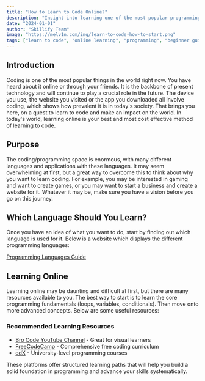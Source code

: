 ```yaml
---
title: "How to Learn to Code Online?"
description: "Insight into learning one of the most popular programming languages"
date: "2024-01-01"
author: "Skillify Team"
image: "https://melv1n.com/img/learn-to-code-how-to-start.png"
tags: ["learn to code", "online learning", "programming", "beginner guide", "coding resources"]
---
```


## Introduction

Coding is one of the most popular things in the world right now. You have heard about it online or through your friends. It is the backbone of present technology and will continue to play a crucial role in the future. The device you use, the website you visited or the app you downloaded all involve coding, which shows how prevalent it is in today's society. That brings you here, on a quest to learn to code and make an impact on the world. In today's world, learning online is your best and most cost effective method of learning to code.

## Purpose

The coding/programming space is enormous, with many different languages and applications with these languages. It may seem overwhelming at first, but a great way to overcome this to think about why you want to learn coding. For example, you may be interested in gaming and want to create games, or you may want to start a business and create a website for it. Whatever it may be, make sure you have a vision before you go on this journey.

## Which Language Should You Learn?

Once you have an idea of what you want to do, start by finding out which language is used for it. Below is a website which displays the different programming languages:

[Programming Languages Guide](https://raygun.com/blog/programming-languages/)

## Learning Online

Learning online may be daunting and difficult at first, but there are many resources available to you. The best way to start is to learn the core programming fundamentals (loops, variables, conditionals). Then move onto more advanced concepts. Below are some useful resources:

### Recommended Learning Resources

- [Bro Code YouTube Channel](https://www.youtube.com/c/BroCodez) - Great for visual learners
- [FreeCodeCamp](https://www.freecodecamp.org/) - Comprehensive free coding curriculum
- [edX](https://www.edx.org/) - University-level programming courses

These platforms offer structured learning paths that will help you build a solid foundation in programming and advance your skills systematically.
